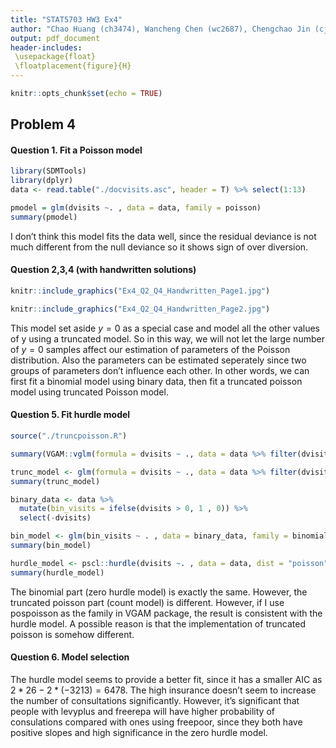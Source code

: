 ```yaml
---
title: "STAT5703 HW3 Ex4"
author: "Chao Huang (ch3474), Wancheng Chen (wc2687), Chengchao Jin (cj2628)"
output: pdf_document
header-includes:
 \usepackage{float}
 \floatplacement{figure}{H}
---
```


```r
knitr::opts_chunk$set(echo = TRUE)
```

## Problem 4

#### Question 1. Fit a Poisson model

```r
library(SDMTools)
library(dplyr)
data <- read.table("./docvisits.asc", header = T) %>% select(1:13)
```

```r
pmodel = glm(dvisits ~. , data = data, family = poisson)
summary(pmodel)
```

I don't think this model fits the data well, since the residual deviance is not much different from the null deviance so it shows sign of over diversion.

#### Question 2,3,4 (with handwritten solutions)

```r
knitr::include_graphics("Ex4_Q2_Q4_Handwritten_Page1.jpg")
```

```r
knitr::include_graphics("Ex4_Q2_Q4_Handwritten_Page2.jpg")
```

This model set aside $y=0$ as a special case and model all the other values of y using a truncated model. So in this way, we will not let the large number of $y=0$ samples affect our estimation of parameters of the Poisson distribution. Also the parameters can be estimated seperately since two groups of parameters don't influence each other. In other words, we can first fit a binomial model using binary data, then fit a truncated poisson model using truncated Poisson model.


#### Question 5. Fit hurdle model

```r
source("./truncpoisson.R")
```

```r
summary(VGAM::vglm(formula = dvisits ~ ., data = data %>% filter(dvisits > 0), family = VGAM::pospoisson()))
```

```r
trunc_model <- glm(formula = dvisits ~ ., data = data %>% filter(dvisits > 0), family = truncpoisson)
summary(trunc_model)
```

```r
binary_data <- data %>%
  mutate(bin_visits = ifelse(dvisits > 0, 1 , 0)) %>%
  select(-dvisits)

bin_model <- glm(bin_visits ~ . , data = binary_data, family = binomial)
summary(bin_model)
```

```r
hurdle_model <- pscl::hurdle(dvisits ~. , data = data, dist = "poisson", zero.dist = "binomial", link = "logit")
summary(hurdle_model)
```

The binomial part (zero hurdle model) is exactly the same. However, the truncated poisson part (count model) is different. However, if I use pospoisson as the family in VGAM package, the result is consistent with the hurdle model. A possible reason is that the implementation of truncated poisson is somehow different.

#### Question 6. Model selection

The hurdle model seems to provide a better fit, since it has a smaller AIC as $2*26-2*(-3213)=6478$. The high insurance doesn't seem to increase the number of consultations significantly. However, it's significant that people with levyplus and freerepa will have higher probability of consulations compared with ones using freepoor, since they both have positive slopes and high significance in the zero hurdle model.

